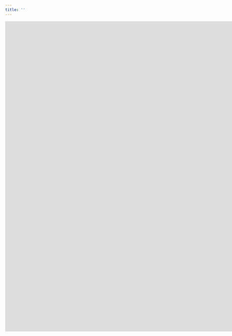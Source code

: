 ```yaml
---
title: ''
---
```


<style>
table, th, td {
  border: 1px solid black;
  border-collapse: collapse;
}
body {
text-align: justify}
.main-container {
  max-width: 1850px;
  margin-left: auto;
  margin-right: auto;
}
</style>

<div align="center">
  <iframe width='1850px' height='1000px' frameBorder='0' src='https://vitiligo-cellxgene.dolphinnext.com'>
    <p>Your browser does not support iframes</p>
  </iframe>
</div>